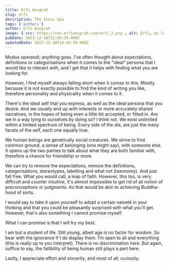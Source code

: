 ```yaml
---
title: Erfi Anugrah
slug: erfi
description: The Stoic Opa
tags: ['authors']
author: Erfi Anugrah
image: { src: https://cdn.erfianugrah.com/erfi_2.png , alt: Erfi, by lele }
pubDate: 2023-12-10T12:05:39.000Z
updatedDate: 2023-12-10T14:42:39.000Z
---
```


Modus operandi; anything goes. I’ve often thought about expectations, definitions or categorisations when it comes to the "ideal" persona that I would like to interact with, and I get that it helps with finding what you are looking for.

However, I find myself always falling short when it comes to this. Mostly because it is not exactly possible to find the kind of writing you like, therefore personality and physicality when it comes to it.

There's the ideal self that you express, as well as the ideal persona that you desire. And we usually end up with interests or more accurately shared narratives, in the hopes of being even a little bit accepted, or fitted in. Are we in a way lying to ourselves by doing so? I think not. We exist unlimited within a limited spectrum of being. Every side of the die, are just the many facets of the self, each one equally true.

We human beings are genetically social creatures. We strive to find common ground, a sense of belonging (one might say), with someone else. It opens up the two parties to talk about what they are both familiar with, therefore a chance for friendship or more. 

We can try to remove the expectations, remove the definitions, categorisations, stereotypes, labelling and what not (taxonomy). And just fall free. What you would call, a leap of faith. However, this too, is very difficult and counter intuitive, it's almost impossible to get rid of all notion of preconceptions or judgments. As that would be akin to achieving Buddha-hood of sorts.

I would say to take it upon yourself to adopt a certain naiveté in your thinking and that you could be pleasantly surprised with what you’ll get. However, that's also something I cannot promise myself.

What I can promise is that I will try my best.

I am but a student of life. Still young, albeit age is no factor for wisdom. So bear with the ignorance if I do display them. I’m open to all and everything (this is really up to you interpret). There is no discrimination here. But again, suffice to say, the fallibility of being human still plays a part here.

Lastly, I appreciate effort and sincerity, and most of all; curiosity.
